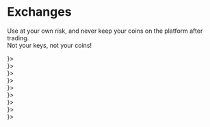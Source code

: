 
# Exchanges

Use at your own risk, and never keep your coins on the platform after trading.  
Not your keys, not your coins!

<Cards>
  <Card title="TradeOgre" href="https://tradeogre.com/exchange/XEL-USDT" image icon={<img width={25} src="/exchanges/tradeogre_logo.png" />}>
    <div style={{backgroundImage: `url(/exchanges/tradeogre.png)`}} className={styles.image} />
  </Card>
  <Card title="Exbitron" href="https://exbitron.com/trade?market=XEL-USDT" image icon={<img width={25} src="/exchanges/exbitron_logo.png" />}>
    <div style={{backgroundImage: `url(/exchanges/exbitron.png)`}} className={styles.image} />
  </Card>
  <Card title="Seven Seas Exchange" href="https://www.sevenseas.exchange/market/XEL-USDT" image icon={<img width={25} src="/exchanges/sevenseas_logo.webp" />}>
    <div style={{backgroundImage: `url(/exchanges/sevenseas.png)`}} className={styles.image} />
  </Card>
  <Card title="NonKYC" href="https://nonkyc.io/market/XEL_USDT" image icon={<img width={25} src="/exchanges/nonkyc_logo.png" />}>
    <div style={{backgroundImage: `url(/exchanges/nonkyc.png)`}} className={styles.image} />
  </Card>
  <Card title="Xeggex" href="https://xeggex.com/market/XEL_USDT" image icon={<img width={25} src="/exchanges/xeggex_logo.webp" />}>
    <div style={{backgroundImage: `url(/exchanges/xeggex.png)`}} className={styles.image} />
  </Card>
  <Card title="CoinEx" href="https://www.coinex.com/en/exchange/xel-usdt" image icon={<img width={25} src="/exchanges/coinex_logo.png" />}>
    <div style={{backgroundImage: `url(/exchanges/coinex.png)`}} className={styles.image} />
  </Card>
  <Card title="MEXC" href="https://www.mexc.com/exchange/XEL_USDT" image icon={<img width={25} src="/exchanges/mexc_logo.png" />}>
    <div style={{backgroundImage: `url(/exchanges/mexc.png)`}} className={styles.image} />
  </Card>
  <Card title="Biconomy" href="https://www.biconomy.com/exchange/XEL_USDT" image icon={<img width={25} src="/exchanges/biconomy_logo.png" />}>
    <div style={{backgroundImage: `url(/exchanges/biconomy.png)`}} className={styles.image} />
  </Card>
  <Card title="SafeTrade" href="https://safe.trade/exchange/XEL-USDT" image icon={<img width={25} src="/exchanges/safetrade_logo.png" />}>
    <div style={{backgroundImage: `url(/exchanges/safetrade.png)`}} className={styles.image} />
  </Card>
</Cards>